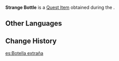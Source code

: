 {{Item Infobox
|id           = 100896
|image        = Item Strange Bottle.png
|type         = Quest Items
|description  = A vessel with an odd appearance. It seems fragile, but is actually quite sturdy.
|source1      = [[Divine Plant of the Depths]]
}}
'''Strange Bottle''' is a [[Quest Item]] obtained during the {{Quest|Divine Plant of the Depths}}.

==Other Languages==
{{Other Languages
|default_hidden = 1
|en      = Strange Bottle
|zhs     = 奇特的水瓶
|zhs_rm  = Qítè de Shuǐpíng
|zht     = 奇特的水瓶
|zht_rm  = Qítè de Shuǐpíng
|ja      = 奇妙な水瓶
|ja_rm   = Kimyou-na Mizugame
|ko      = 특이한 물병
|ko_rm   = Teuk'ihan Mulbyeong
|es      = Botella extraña
|fr      = Bouteille particulière
|ru      = Странная бутылка воды
|th      = ขวดน้ำประหลาด
|th_rm   = Khuat Nam Pra-lat
|vi      = Bình Nước Kỳ Lạ
|de      = Seltsame Flasche
|id      = Botol Aneh
|pt      = Garrafa Estranha
|tr      = Tuhaf Şişe
|it      = Ampolla insolita
}}

==Change History==
{{Change History|2.1}}

[[es:Botella extraña]]